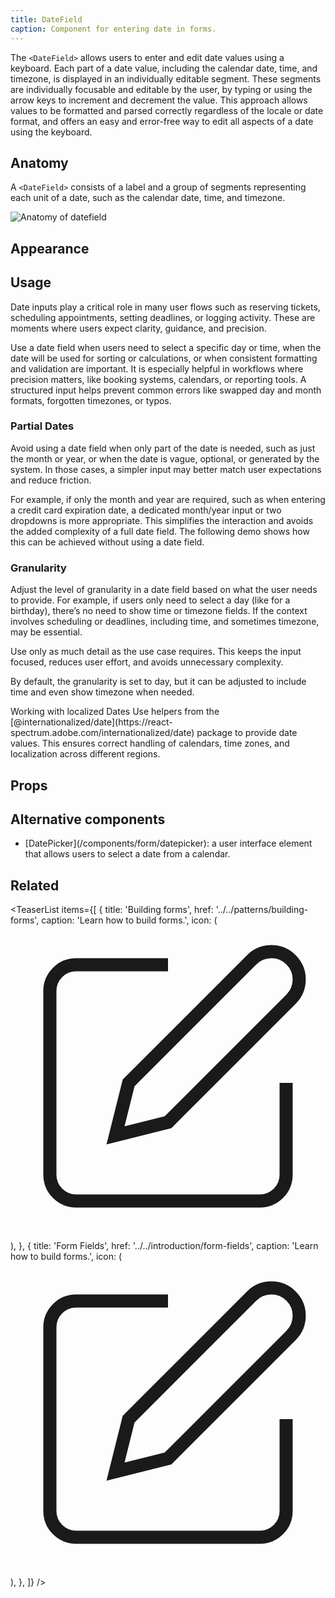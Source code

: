 ```yaml
---
title: DateField
caption: Component for entering date in forms.
---
```


The `<DateField>` allows users to enter and edit date values using a keyboard. Each part of a date value, including the calendar date, time, and timezone, is displayed in an individually editable segment. These segments are individually focusable and editable by the user, by typing or using the arrow keys to increment and decrement the value. This approach allows values to be formatted and parsed correctly regardless of the locale or date format, and offers an easy and error-free way to edit all aspects of a date using the keyboard.

## Anatomy

A `<DateField>` consists of a label and a group of segments representing each unit of a date, such as the calendar date, time, and timezone.

<Image
  src="/datefield/datefield-anatomy.jpg"
  alt="Anatomy of datefield"
  width={800}
  height={550}
  className="mx-auto block"
/>

## Appearance

<AppearanceDemo component={title} />

<AppearanceTable component={title} />

## Usage

Date inputs play a critical role in many user flows such as reserving tickets, scheduling appointments, setting deadlines, or logging activity. These are moments where users expect clarity, guidance, and precision.

Use a date field when users need to select a specific day or time, when the date will be used for sorting or calculations, or when consistent formatting and validation are important. It is especially helpful in workflows where precision matters, like booking systems, calendars, or reporting tools. A structured input helps prevent common errors like swapped day and month formats, forgotten timezones, or typos.

<ComponentDemo file="./datefield-usage.demo.tsx" />

### Partial Dates

Avoid using a date field when only part of the date is needed, such as just the month or year, or when the date is vague, optional, or generated by the system. In those cases, a simpler input may better match user expectations and reduce friction.

For example, if only the month and year are required, such as when entering a credit card expiration date, a dedicated month/year input or two dropdowns is more appropriate. This simplifies the interaction and avoids the added complexity of a full date field. The following demo shows how this can be achieved without using a date field.

<ComponentDemo file="./datefield-monthyear.demo.tsx" />

### Granularity

Adjust the level of granularity in a date field based on what the user needs to provide. For example, if users only need to select a day (like for a birthday), there’s no need to show time or timezone fields. If the context involves scheduling or deadlines, including time, and sometimes timezone, may be essential.

Use only as much detail as the use case requires. This keeps the input focused, reduces user effort, and avoids unnecessary complexity.

By default, the granularity is set to day, but it can be adjusted to include time and even show timezone when needed.

<ComponentDemo file="./datefield-granularity.demo.tsx" />

<SectionMessage>
  <SectionMessage.Title>Working with localized Dates</SectionMessage.Title>
  <SectionMessage.Content>
    Use helpers from the
    [@internationalized/date](https://react-spectrum.adobe.com/internationalized/date)
    package to provide date values. This ensures correct handling of calendars,
    time zones, and localization across different regions.
  </SectionMessage.Content>
</SectionMessage>

## Props

<StorybookHintMessage component={title} />

<PropsTable component={title} />

## Alternative components

<ul>
  <li>
    [DatePicker](/components/form/datepicker): a user interface element that
    allows users to select a date from a calendar.
  </li>
</ul>

## Related

<TeaserList
  items={[
    {
      title: 'Building forms',
      href: '../../patterns/building-forms',
      caption: 'Learn how to build forms.',
      icon: (
        <svg
          xmlns="http://www.w3.org/2000/svg"
          width={24}
          height={24}
          viewBox="0 0 24 24"
          fill="none"
          stroke="currentColor"
          strokeWidth={2}
          strokeLinecap="round"
          strokeLinejoin="round"
        >
          <path d="M12 3H5a2 2 0 00-2 2v14a2 2 0 002 2h14a2 2 0 002-2v-7" />
          <path d="M18.375 2.625a2.121 2.121 0 113 3L12 15l-4 1 1-4z" />
        </svg>
      ),
    },
    {
      title: 'Form Fields',
      href: '../../introduction/form-fields',
      caption: 'Learn how to build forms.',
      icon: (
        <svg
          xmlns="http://www.w3.org/2000/svg"
          width={24}
          height={24}
          viewBox="0 0 24 24"
          fill="none"
          stroke="currentColor"
          strokeWidth={2}
          strokeLinecap="round"
          strokeLinejoin="round"
        >
          <path d="M12 3H5a2 2 0 00-2 2v14a2 2 0 002 2h14a2 2 0 002-2v-7" />
          <path d="M18.375 2.625a2.121 2.121 0 113 3L12 15l-4 1 1-4z" />
        </svg>
      ),
    },
  ]}
/>
